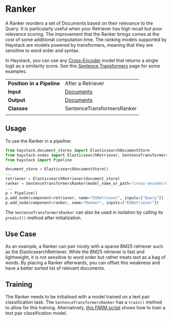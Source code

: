 # Ranker

A Ranker reorders a set of Documents based on their relevance to the Query.
It is particularly useful when your Retriever has high recall but poor relevance scoring.
The improvement that the Ranker brings comes at the cost of some additional computation time.
The ranking models supported by Haystack are
models powered by transformers, meaning that they are sensitive to word order and syntax.

In Haystack, you can use any [Cross-Encoder](https://huggingface.co/cross-encoder) model that returns a single logit
as a similarity score.
See this [Sentence Transformers](https://www.sbert.net/docs/pretrained-models/ce-msmarco.html#usage-with-transformers) page for some examples.

|||
|-------------|-----------------------------------------------------------------------------------------------------------------------------------------------------------------------------|
|__Position in a Pipeline__| After a Retriever |
|__Input__       | [Documents](/components/v1.4.0/documents-answers-labels#document)                                                                                                                                                                  |
|__Output__      | [Documents](/components/v1.4.0/documents-answers-labels#document)                                                                                                             |
|__Classes__     | SentenceTransformersRanker                                                                                                          |
|||

## Usage

To use the Ranker in a pipeline:

```python
from haystack.document_stores import ElasticsearchDocumentStore
from haystack.nodes import ElasticsearchRetriever, SentenceTransformersRanker
from haystack import Pipeline

document_store = ElasticsearchDocumentStore()
...
retriever = ElasticsearchRetriever(document_store)
ranker = SentenceTransformersRanker(model_name_or_path="cross-encoder/ms-marco-MiniLM-L-12-v2")
...
p = Pipeline()
p.add_node(component=retriever, name="ESRetriever", inputs=["Query"])
p.add_node(component=ranker, name="Ranker", inputs=["ESRetriever"])
```

The `SentenceTransformersRanker` can also be used in isolation by calling its `predict()` method after initialization.

## Use Case

As an example, a Ranker can pair nicely with a sparse BM25 retriever such as the ElasticsearchRetriever.
While the BM25 retriever is fast and lightweight, it is not sensitive to word order but rather treats text as a bag of words.
By placing a Ranker afterwards, you can offset this weakness and have a better sorted list of relevant documents.

## Training

The Ranker needs to be initialised with a model trained on a text pair classification task.
The `SentenceTransformersRanker` has a `train()` method to allow for this training.
Alternatively, [this FARM script](https://github.com/deepset-ai/FARM/blob/master/examples/text_pair_classification.py) shows how to train a text pair classification model.
